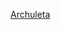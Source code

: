 {{US county navigation box
|county = 阿丘利塔縣 
|state = 科羅拉多州
|template_name = 阿丘利塔县 (科罗拉多州)
| listclass = hlist
| collapse_state = <includeonly>{{{1|autocollapse}}}</includeonly><noinclude>expanded</noinclude>

|map_image = Map of Colorado highlighting Archuleta County.svg
|map_caption = Map of Colorado highlighting Archuleta County
|seat = 帕戈萨斯普林斯

| title1 = [[城镇]]
| body1  =
* [[帕戈萨斯普林斯 (科罗拉多州)|帕戈萨斯普林斯]]

| title2 = [[普查规定居民点]]
| body2  =
* [[阿博尔斯]]

| title3 = [[非建制地區]]
| body3  =
* [[煙囪岩 (科羅拉多州)|煙囪岩]] 
* [[克罗莫]]

| title4 = [[印第安保留地]]
| body4  =
* [[南尤特印第安保留地]]

}}<noinclude>
[[Category:科罗拉多州县份导航模板|Archuleta]]
[[Category:阿丘利塔县 (科罗拉多州)| ]]

</noinclude>